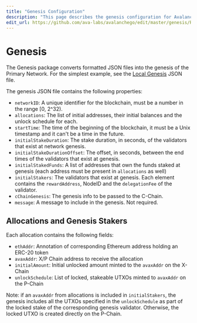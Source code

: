 ```yaml
---
title: "Genesis Configuration"
description: "This page describes the genesis configuration for Avalanche networks."
edit_url: https://github.com/ava-labs/avalanchego/edit/master/genesis/README.md
---
```


# Genesis

The Genesis package converts formatted JSON files into the genesis of the Primary Network. For the simplest example, see the [Local Genesis](https://github.com/ava-labs/avalanchego/blob/master/genesis/genesis_local.json) JSON file.

The genesis JSON file contains the following properties:

- `networkID`: A unique identifier for the blockchain, must be a number in the range [0, 2^32).
- `allocations`: The list of initial addresses, their initial balances and the unlock schedule for each.
- `startTime`: The time of the beginning of the blockchain, it must be a Unix
  timestamp and it can't be a time in the future.
- `initialStakeDuration`: The stake duration, in seconds, of the validators that exist at network genesis.
- `initialStakeDurationOffset`: The offset, in seconds, between the end times
  of the validators that exist at genesis.
- `initialStakedFunds`: A list of addresses that own the funds staked at genesis
  (each address must be present in `allocations` as well)
- `initialStakers`: The validators that exist at genesis. Each element contains
  the `rewardAddress`, NodeID and the `delegationFee` of the validator.
- `cChainGenesis`: The genesis info to be passed to the C-Chain.
- `message`: A message to include in the genesis. Not required.

## Allocations and Genesis Stakers

Each allocation contains the following fields:

- `ethAddr`: Annotation of corresponding Ethereum address holding an ERC-20 token
- `avaxAddr`: X/P Chain address to receive the allocation
- `initialAmount`: Initial unlocked amount minted to the `avaxAddr` on the X-Chain
- `unlockSchedule`: List of locked, stakeable UTXOs minted to `avaxAddr` on the P-Chain

Note: if an `avaxAddr` from allocations is included in `initialStakers`, the genesis includes
all the UTXOs specified in the `unlockSchedule` as part of the locked stake of the corresponding
genesis validator. Otherwise, the locked UTXO is created directly on the P-Chain.